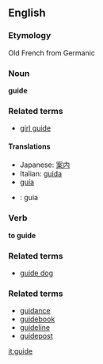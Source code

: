==English==
===Etymology===
Old French from Germanic
===Noun===
'''guide'''

===Related terms===
*[[girl guide]]

====Translations====
*Japanese: [[案内]]
*Italian: [[guida]]
*[[guía]]
*{{pt}}: guia

===Verb===
'''to guide'''

===Related terms===
*[[guide dog]]

===Related terms===
*[[guidance]]
*[[guidebook]]
*[[guideline]]
*[[guidepost]]

[[it:guide]]